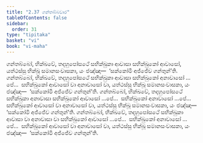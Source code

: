 ```yaml
---
title: "2.37 ගන්තබ්බවාර"
tableOfContents: false
sidebar:
  order: 31
type: "tipitaka"
basket: "vi"
book: "vi-maha"
---
```



<DynamicBreadcrumb />

<Division number="182" book="vi-maha">

<Paragraph number="794" book="vi-maha">
ගන්තබ්බෝ, භික්ඛවේ, තදහුපෝසථේ සභික්ඛුකා ආවාසා සභික්ඛුකෝ ආවාසෝ, යත්ථස්සු භික්ඛූ සමානසංවාසකා, යං ජඤ්ඤා—  ‘සක්කෝමි අජ්ජේව ගන්තුන්’ති. ගන්තබ්බෝ, භික්ඛවේ, තදහුපෝසථේ සභික්ඛුකා ආවාසා සභික්ඛුකෝ අනාවාසෝ …පේ…  සභික්ඛුකෝ ආවාසෝ වා අනාවාසෝ වා, යත්ථස්සු භික්ඛූ සමානසංවාසකා, යං ජඤ්ඤා—  ‘සක්කෝමි අජ්ජේව ගන්තුන්’ති.
</Paragraph>

<Paragraph number="795" book="vi-maha">
ගන්තබ්බෝ, භික්ඛවේ, තදහුපෝසථේ සභික්ඛුකා අනාවාසා සභික්ඛුකෝ ආවාසෝ …පේ…  සභික්ඛුකෝ අනාවාසෝ …පේ…  සභික්ඛුකෝ ආවාසෝ වා අනාවාසෝ වා, යත්ථස්සු භික්ඛූ සමානසංවාසකා, යං ජඤ්ඤා—  ‘සක්කෝමි අජ්ජේව ගන්තුන්’ති.
</Paragraph>

<Paragraph number="796" book="vi-maha">
ගන්තබ්බෝ, භික්ඛවේ, තදහුපෝසථේ සභික්ඛුකා ආවාසා වා අනාවාසා වා සභික්ඛුකෝ ආවාසෝ …පේ…  සභික්ඛුකෝ අනාවාසෝ …පේ…  සභික්ඛුකෝ ආවාසෝ වා අනාවාසෝ වා, යත්ථස්සු භික්ඛූ සමානසංවාසකා, යං ජඤ්ඤා—  ‘සක්කෝමි අජ්ජේව ගන්තුන්’ති.
</Paragraph>
</Division>